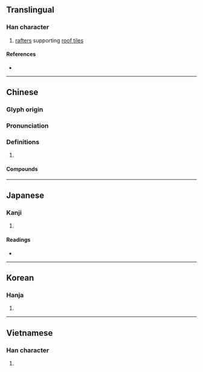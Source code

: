 {{character info}}
==Translingual==

===Han character===
{{Han char|rn=98|rad=瓦|as=11|sn=16|four=44717|canj=TWLN,XXTWL|ids=⿱⿳艹罒冖瓦(GJKV),⿱⿳卝罒冖瓦(HT)}}

# [[rafter]]s supporting [[roof tile]]s

====References====
* {{Han ref|kx=0751.230|dkj=21587|dj=1159.170|hdz=21429.070|uh=750D|ud=29965|bh=BF5F|bd=48991}}

----

==Chinese==
{{zh-forms}}

===Glyph origin===
{{Han etym}}

===Pronunciation===
{{zh-pron
|m=méng
|c=mang4
|mc=y
|oc=y
|cat=
}}

===Definitions===
{{zh-hanzi}}

# {{rfdef|zh}}

====Compounds====
{{zh-der|層甍|朱甍碧瓦|甍標|碧瓦朱甍|朱瓦碧甍|鴟甍|飛甍}}

----

==Japanese==

===Kanji===
{{ja-kanji|grade=|rs=瓦11}}

# {{rfdef|ja|sort=瓦11}}

====Readings====
* {{ja-readings
|goon=みょう
|kanon=もう
|kanyoon=ぼう
|kun=いらか
|nanori=}}

----

==Korean==

===Hanja===
{{ko-hanja|hangeul=멍|eumhun=|rv=meong|mr=mŏng|y=meng}}

# {{rfdef|ko|sort=瓦11}}

----

==Vietnamese==

===Han character===
{{vi-readings|reading=manh, mành|rs=瓦11}}

# {{rfdef|vi|sort=瓦11}}
